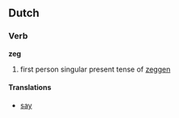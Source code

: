 ==Dutch==
===Verb===
'''zeg'''

# first person singular present tense of [[zeggen]]

====Translations====
*[[say]]